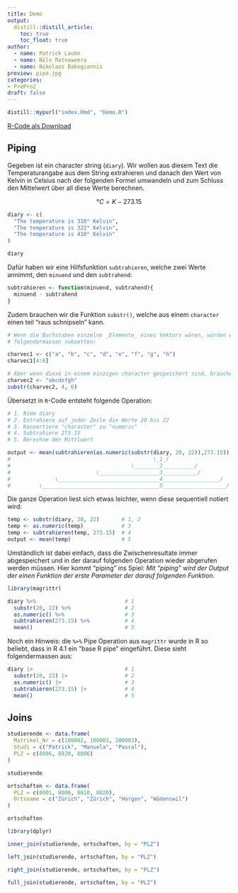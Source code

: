 ```yaml
---
title: Demo
output: 
  distill::distill_article:
    toc: true
    toc_float: true
author:
  - name: Patrick Laube
  - name: Nils Ratnaweera
  - name: Nikolaos Bakogiannis
preview: pipe.jpg
categories:
- PrePro2
draft: false
---
```




```r
distill::mypurl("index.Rmd", "Demo.R")
```

[R-Code als Download](Demo.R)

## Piping 

Gegeben ist ein character string (`diary`). Wir wollen aus diesem Text die Temperaturangabe aus dem String extrahieren und danach den Wert von Kelvin in Celsius nach der folgenden Formel umwandeln und zum Schluss den Mittelwert über all diese Werte berechnen. 

$$°C = K - 273.15$$

```r
diary <- c(
  "The temperature is 310° Kelvin",
  "The temperature is 322° Kelvin",
  "The temperature is 410° Kelvin"
)

diary
```


Dafür haben wir eine Hilfsfunktion `subtrahieren`, welche zwei Werte annimmt, den `minuend` und den `subtrahend`:

```r
subtrahieren <- function(minuend, subtrahend){
  minuend - subtrahend
}
```

Zudem brauchen wir die Funktion `substr()`, welche aus einem `character` einen teil "raus schnipseln" kann.

```r
# Wenn die Buchstaben einzelne _Elemente_ eines Vektors wären, würden wir diese
# folgendermassen subsetten:

charvec1 <- c("a", "b", "c", "d", "e", "f", "g", "h")
charvec1[4:6]

# Aber wenn diese in einem einzigen character gespeichert sind, brauchen wir substr:
charvec2 <- "abcdefgh"
substr(charvec2, 4, 6)

```


Übersetzt in `R`-Code entsteht folgende Operation:

```r
# 1. Nimm diary
# 2. Extrahiere auf jeder Zeile die Werte 20 bis 22
# 3. Konvertiere "character" zu "numeric"
# 4. Subtrahiere 273.15
# 5. Berechne den Mittlwert

output <- mean(subtrahieren(as.numeric(substr(diary, 20, 22)),273.15))
#                                             \_1_/
#                                      \________2__________/
#                           \___________________3___________/
#              \________________________________4__________________/
#         \_____________________________________5____________________/
```

Die ganze Operation liest sich etwas leichter, wenn diese sequentiell notiert wird:

```r
temp <- substr(diary, 20, 22)       # 1, 2
temp <- as.numeric(temp)            # 3
temp <- subtrahieren(temp, 273.15)  # 4
output <- mean(temp)                # 5
```

Umständlich ist dabei einfach, dass die Zwischenresultate immer abgespeichert und in der darauf folgenden Operation wieder abgerufen werden müssen. Hier kommt "piping" ins Spiel:
*Mit "piping" wird der Output der einen Funktion der erste Parameter der darauf folgenden Funktion.*

```r
library(magrittr)

diary %>%                            # 1
  substr(20, 22) %>%                 # 2
  as.numeric() %>%                   # 3 
  subtrahieren(273.15) %>%           # 4
  mean()                             # 5
```


Noch ein Hinweis: die `%>%` Pipe Operation aus `magrittr` wurde in R so beliebt, dass in R 4.1 ein "base R pipe" eingeführt. Diese sieht folgendermassen aus:

```r
diary |>                             # 1
  substr(20, 22) |>                  # 2
  as.numeric() |>                    # 3 
  subtrahieren(273.15) |>            # 4
  mean()                             # 5
```


## Joins


```r
studierende <- data.frame(
  Matrikel_Nr = c(100002, 100003, 200003),
  Studi = c("Patrick", "Manuela", "Pascal"),
  PLZ = c(8006, 8820, 8006)
)

studierende

ortschaften <- data.frame(
  PLZ = c(8001, 8006, 8810, 8820),
  Ortsname = c("Zürich", "Zürich", "Horgen", "Wädenswil")
)

ortschaften
```

```r
library(dplyr)

inner_join(studierende, ortschaften, by = "PLZ")

left_join(studierende, ortschaften, by = "PLZ")

right_join(studierende, ortschaften, by = "PLZ")

full_join(studierende, ortschaften, by = "PLZ")
```



